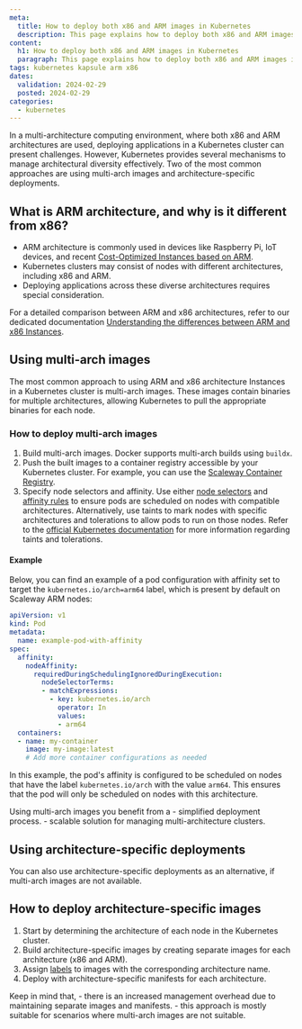 ```yaml
---
meta:
  title: How to deploy both x86 and ARM images in Kubernetes
  description: This page explains how to deploy both x86 and ARM images in Kubernetes
content:
  h1: How to deploy both x86 and ARM images in Kubernetes
  paragraph: This page explains how to deploy both x86 and ARM images in Kubernetes
tags: kubernetes kapsule arm x86
dates:
  validation: 2024-02-29
  posted: 2024-02-29
categories:
  - kubernetes
---
```


In a multi-architecture computing environment, where both x86 and ARM architectures are used, deploying applications in a Kubernetes cluster can present challenges.
However, Kubernetes provides several mechanisms to manage architectural diversity effectively. Two of the most common approaches are using multi-arch images and architecture-specific deployments.

## What is ARM architecture, and why is it different from x86?

 - ARM architecture is commonly used in devices like Raspberry Pi, IoT devices, and recent [Cost-Optimized Instances based on ARM](https://www.scaleway.com/en/cost-optimized-instances-based-on-arm/).
 - Kubernetes clusters may consist of nodes with different architectures, including x86 and ARM.
 - Deploying applications across these diverse architectures requires special consideration.

For a detailed comparison between ARM and x86 architectures, refer to our dedicated documentation [Understanding the differences between ARM and x86 Instances](/compute/instances/reference-content/understanding-differences-x86-arm/).

## Using multi-arch images

The most common approach to using ARM and x86 architecture Instances in a Kubernetes cluster is multi-arch images.
These images contain binaries for multiple architectures, allowing Kubernetes to pull the appropriate binaries for each node.

### How to deploy multi-arch images

1. Build multi-arch images. Docker supports multi-arch builds using `buildx`.
2. Push the built images to a container registry accessible by your Kubernetes cluster. For example, you can use the [Scaleway Container Registry](/containers/container-registry/quickstart/).
3. Specify node selectors and affinity. Use either [node selectors](https://kubernetes.io/docs/concepts/scheduling-eviction/assign-pod-node/#nodeselector) and [affinity rules](https://kubernetes.io/docs/concepts/scheduling-eviction/assign-pod-node/#affinity-and-anti-affinity) to ensure pods are scheduled on nodes with compatible architectures.
    <Message type="tip">
      Alternatively, use taints to mark nodes with specific architectures and tolerations to allow pods to run on those nodes. Refer to the [official Kubernetes documentation](https://kubernetes.io/docs/concepts/scheduling-eviction/taint-and-toleration/) for more information regarding taints and tolerations.
    </Message>
#### Example

Below, you can find an example of a pod configuration with affinity set to target the `kubernetes.io/arch=arm64` label, which is present by default on Scaleway ARM nodes:

```yaml
apiVersion: v1
kind: Pod
metadata:
  name: example-pod-with-affinity
spec:
  affinity:
    nodeAffinity:
      requiredDuringSchedulingIgnoredDuringExecution:
        nodeSelectorTerms:
        - matchExpressions:
          - key: kubernetes.io/arch
            operator: In
            values:
            - arm64
  containers:
  - name: my-container
    image: my-image:latest
    # Add more container configurations as needed
```

In this example, the pod's affinity is configured to be scheduled on nodes that have the label `kubernetes.io/arch` with the value `arm64`.
This ensures that the pod will only be scheduled on nodes with this architecture.

<Message type="note">
  Using multi-arch images you benefit from a
    - simplified deployment process.
    - scalable solution for managing multi-architecture clusters.
</Message>

## Using architecture-specific deployments

You can also use architecture-specific deployments as an alternative, if multi-arch images are not available.

## How to deploy architecture-specific images

1. Start by determining the architecture of each node in the Kubernetes cluster.
2. Build architecture-specific images by creating separate images for each architecture (x86 and ARM).
3. Assign [labels](https://kubernetes.io/docs/reference/labels-annotations-taints/#kubernetes-io-arch) to images with the corresponding architecture name.
4. Deploy with architecture-specific manifests for each architecture.

<Message type="note">
  Keep in mind that,
  - there is an increased management overhead due to maintaining separate images and manifests.
  - this approach is mostly suitable for scenarios where multi-arch images are not suitable.
</Message>


